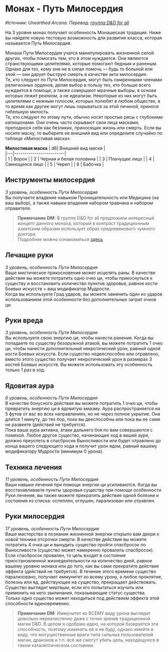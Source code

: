 # Монах - Путь Милосердия
_Источник: Unearthed Arcana. Перевод: [группа D&D for all](https://vk.com/dnd_for_all)_

На 3 уровне монах получает особенность Монашеская традиция. Ниже вы найдете новую тестовую возможность для развития
класса, которая называется Путь Милосердия.

Монахи Пути Милосердия учатся манипулировать жизненной силой других, чтобы помогать тем, кто в этом нуждается.
Они являются странствующими целителями, которые помогают бедным и раненым. Однако для тех, кому они не в силах помочь
— будь то больной или злой — они дарует быструю смерть в качестве акта милосердия.  
Те, кто следуют по Пути Милосердия, могут быть смиренными членами религиозных орденов, делая выбор в пользу
тех, кто больше всего нуждается в помощи, а также совершают мрачные выборы, в основе которых лежит реализм, а не идеализм.
Некоторые из них могут быть целителями с нежным голосом, которых полюбят в любом обществе, в то время как другие могут лишь
скрываться за этой личиной, принося гибельную милость.  
Те, кто следуют по этому пути, обычно носят простые рясы с глубокими капюшонами. Они очень часто скрывают свои лица масками, преподнося себя как
безликих, приносящих жизнь или смерть. Если вы носите маску, то выберите ее внешний вид или определите случайно по таблице «Милостивая маска».

**Милостивая маска**
| d6|  Внешний вид маски      |  
|---|-------------------------|  
| 1 | Ворон                   |
| 2 | Черная и белая половина |
| 3 | Плачущее лицо           |
| 4 | Смеющееся лицо          |
| 5 | Череп                   |
| 6 | Бабочка                 |

## Инструменты милосердия
_3 уровень, особенность Пути Милосердия_  
Вы получаете владение навыком
Проницательность или Медицина (на ваш выбор), а также навыки владения набором травника и набором отравителя.

> **Примечание DM:**
  В группе D&D for all предложили интересный концепт данного монаха, который в контраст традиционным азиатским образам использует
  образ средневекового чумного доктора.  
  Подробнее можно ознакомиться [здесь](https://vk.com/wall-147933708_29012)

## Лечащие руки
_3 уровень, особенность Пути Милосердия_  
Ваше мистическое прикосновение может исцелять раны. В качестве действия вы можете потратить одно очко ци, чтобы
прикоснуться к существу и восстановить количество пунктов здоровья, равное кости Боевых искусств + ваш модификатор Мудрости.  
Когда вы используете Град ударов, вы можете заменить один из ударов использованием этой особенности без дополнительных затрат очков ци.

## Руки вреда
_3 уровень, особенность Пути Милосердия_  
Вы используете свою энергию ци, чтобы нанести ранения. Когда вы попадаете по существу безоружной атакой, вы можете
потратить 1 очко ци, чтобы нанести дополнительный некротический урон, равный одной кости Боевых искусств. Если
существо недееспособно или отравлено, вместо этого существо получает некротический урон в размерах 3 костей
Боевых искусств. Вы можете использовать эту особенность только 1 раз в ход.

## Ядовитая аура
_6 уровень, особенность Пути Милосердия_  
В качестве бонусного действия вы можете потратить 1 очко ци, чтобы превратить энергию ци в ядовитую миазму. Аура
распространяется на 5 футов от вас во всех направлениях, но не через полное укрытие. Она длится 1 минуту, до тех пор, пока вы
дееспособны или пока вы ее сами не развеете (действий не требуется).  
Пока ваша аура активна, атаки дальнего боя по вам совершаются с помехой. Любое другое существо, начинающее ход в вашей
ауре, должно преуспеть в спасброске Выносливости или будет отравлено до конца вашего следующего хода и получит урон
ядом, равный вашему модификатору Мудрости (минимум 0 урона).

## Техника лечения
_11 уровень, особенность Пути Милосердия_  
Ваши навыки лечения при помощи энергии ци усиливаются. Когда вы восстанавливаете пункты здоровья существу при помощи
особенности Руки лечения, вы также можете прекратить действие одной болезни и состояния из списка: ослеплен, оглушен,
парализован или отравлен.

## Руки милосердия
_17 уровень, особенность Пути Милосердия_  
Ваше мастерство в познании жизненной энергии открыло вам двери к новой техники
отсрочки смерти. В качестве действия вы можете потратить 4 очка ци и вынудить существо пройти спасбросок по
Выносливости (существо может намеренно провалить спасбросок). Если спасбросок
провален, то цель входит в состояние приостановленной жизнедеятельности на
количество дней, равное вашему уровню монаха или до того, как вы сами прекратите действие эффекта (действий не требуется). В
течение этого времени существо парализовано, получает иммунитет ко всему урону, а любое проклятие, болезнь или яд,
действующее на существо, прекращает действовать. Существо выглядит мертвым, если его попытаться изучить или применить
на него заклинания, показывающие статус существа.  
Только одно существо может находиться под действием эффекта этой способности единовременно.
> **Примечание DM:**
  Иммунитет ко ВСЕМУ виду урона выглядит довольно нереалистично даже с точки зрения традиционной магии D&D.
  В целом я одобряю идею, на которой базируется эта способность, поэтому изменять её я не буду, однако имейте в виду, что
  могущественные враги типа сильных пользователей магии, драконов и т.п. всё же смогут убить цель, находящуюся в таком
  каталептическом состоянии.